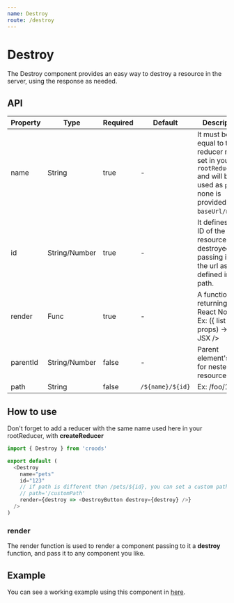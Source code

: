 ```yaml
---
name: Destroy
route: /destroy
---
```



# Destroy

The Destroy component provides an easy way to destroy a resource in the server, using the response as needed.

## API

| Property | Type          | Required | Default          | Description                                                                                                                          |
| -------- | ------------- | -------- | ---------------- | ------------------------------------------------------------------------------------------------------------------------------------ |
| name     | String        | true     | -                | It must be equal to the reducer name set in your `rootReducer.js` and will be used as `path` if none is provided Ex: `baseUrl/name`. |
| id       | String/Number | true     | -                | It defines the ID of the resource to be destroyed, passing it in the url as defined in path.                                         |
| render   | Func          | true     | -                | A function returning a React Node. Ex: ({ list }, props) -> < JSX />                                                                 |
| parentId | String/Number | false    | -                | Parent element's ID, for nested resources.                                                                                           |
| path     | String        | false    | `/${name}/${id}` | Ex: /foo/123                                                                                                                         |

## How to use

Don't forget to add a reducer with the same name used here in your rootReducer, with **createReducer**

```javascript
import { Destroy } from 'croods'

export default (
  <Destroy
    name="pets"
    id="123"
    // if path is different than /pets/${id}, you can set a custom path like so:
    // path='/customPath'
    render={destroy => <DestroyButton destroy={destroy} />}
  />
)
```

### render

The render function is used to render a component passing to it a **destroy** function, and
pass it to any component you like.

## Example

You can see a working example using this component in [here](https://github.com/SeasonedSoftware/croods/blob/master/example/src/colors/Destroy.js).
